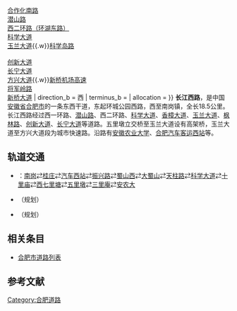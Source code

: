 {{for|上海的長江西路|長江西路 (上海)}}
{{Infobox road2
| name = 长江西路
| translation = Changjiang Xi<small>(West)</small> Lu<small>(Rd.)</small>
| alternate_name = 
| image = 
| image_notes = 
| map = 
| length_km = 18.5
| length_round = 
| length_ref = 
| established = 
| direction_a = 东
| terminus_a = [[环城公园西路|环城公园西路]]
| junction = [[合肥一环路|一环路]]{{.w}}[[合作化南路|合作化南路]]<br>[[潜山路|潜山路]]<br>[[合肥二环路|西二环路（环湖东路）]]<br>[[科学大道_(合肥)|科学大道]]<br>[[玉兰大道|玉兰大道]]{{.w}}[[科学岛路|科学岛路]]<br>{{China Expwy Name|G4001}}<br>[[创新大道|创新大道]]<br>[[长宁大道|长宁大道]]<br>[[方兴大道|方兴大道]]{{.w}}[[新桥机场高速|新桥机场高速]]<br>[[将军岭路|将军岭路]]<br>[[新桥大道|新桥大道]]
| direction_b = 西
| terminus_b = {{中国国道名|312|[[沪霍线|沪霍线]]}}
| allocation = 
}}
'''长江西路'''，是中国[[安徽省|安徽省]][[合肥市|合肥市]]的一条东西干道，东起环城公园西路，西至南岗镇，全长18.5公里。长江西路经过西一环路、[[潜山路|潜山路]]、西二环路、[[科学大道_(合肥)|科学大道]]、[[香樟大道|香樟大道]]、[[玉兰大道|玉兰大道]]、[[枫林路|枫林路]]、[[创新大道|创新大道]]、[[长宁大道|长宁大道]]等道路。五里墩立交桥至玉兰大道设有高架桥，玉兰大道至方兴大道段为城市快速路。沿路有[[安徽农业大学|安徽农业大学]]、[[合肥汽车客运西站|合肥汽车客运西站]]等。

== 轨道交通 ==
*{{合肥轨道交通线路名|2|2号线}}：[[南岗站_(合肥轨道交通)|南岗]]⇄[[桂庄站|桂庄]]⇄[[汽车西站_(合肥轨道交通)|汽车西站]]⇄[[振兴路站_(合肥市)|振兴路]]⇄[[蜀山西站|蜀山西]]⇄[[大蜀山站|大蜀山]]⇄[[天柱路站|天柱路]]⇄[[科学大道站_(合肥市)|科学大道]]⇄[[十里庙站|十里庙]]⇄[[西七里塘站|西七里塘]]⇄[[五里墩站_(合肥)|五里墩]]⇄[[三里庵站|三里庵]]⇄[[安农大站|安农大]]
*{{合肥轨道交通线路名|6|6号线}}（规划）
*{{合肥轨道交通线路名|S2|合六线}}（规划）

==相关条目==
*[[合肥市道路列表|合肥市道路列表]]

==参考文献==
{{reflist}}

{{合肥市主要道路}}
{{DEFAULTSORT:C}}
[[Category:合肥道路|Category:合肥道路]]